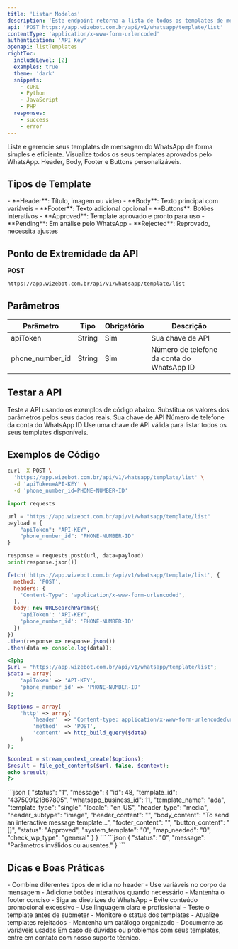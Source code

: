 ```yaml
---
title: 'Listar Modelos'
description: 'Este endpoint retorna a lista de todos os templates de mensagem disponíveis para sua conta.'
api: 'POST https://app.wizebot.com.br/api/v1/whatsapp/template/list'
contentType: 'application/x-www-form-urlencoded'
authentication: 'API Key'
openapi: listTemplates
rightToc:
  includeLevel: [2]
  examples: true
  theme: 'dark'
  snippets:
    - cURL
    - Python
    - JavaScript
    - PHP
  responses:
    - success
    - error
---
```


<Note>
  Liste e gerencie seus templates de mensagem do WhatsApp de forma simples e eficiente.
</Note>

<CardGroup cols={2}>
  <Card title="Templates Aprovados" icon="check-circle">
    Visualize todos os seus templates aprovados pelo WhatsApp.
  </Card>
  <Card title="Componentes Suportados" icon="puzzle">
    Header, Body, Footer e Buttons personalizáveis.
  </Card>
</CardGroup>

## Tipos de Template

<Tabs>
  <Tab title="Componentes">
    - **Header**: Título, imagem ou vídeo
    - **Body**: Texto principal com variáveis
    - **Footer**: Texto adicional opcional
    - **Buttons**: Botões interativos
  </Tab>
  <Tab title="Status">
    - **Approved**: Template aprovado e pronto para uso
    - **Pending**: Em análise pelo WhatsApp
    - **Rejected**: Reprovado, necessita ajustes
  </Tab>
</Tabs>

## Ponto de Extremidade da API

<Icon icon="circle-right" color="#F87171" size={20} /> **POST**

```bash
https://app.wizebot.com.br/api/v1/whatsapp/template/list
```

## Parâmetros

| Parâmetro | Tipo | Obrigatório | Descrição |
|-----------|------|-------------|-----------|
| apiToken | String | Sim | Sua chave de API |
| phone_number_id | String | Sim | Número de telefone da conta do WhatsApp ID |

## Testar a API

<Note>
  Teste a API usando os exemplos de código abaixo. Substitua os valores dos parâmetros pelos seus dados reais.
</Note>

<ParamField body="apiToken" type="string" required>
  Sua chave de API
</ParamField>

<ParamField body="phone_number_id" type="string" required>
  Número de telefone da conta do WhatsApp ID
</ParamField>

<Tip>
  Use uma chave de API válida para listar todos os seus templates disponíveis.
</Tip>

## Exemplos de Código

<RequestExample>

```bash cURL
curl -X POST \
  'https://app.wizebot.com.br/api/v1/whatsapp/template/list' \
  -d 'apiToken=API-KEY' \
  -d 'phone_number_id=PHONE-NUMBER-ID'
```

```python Python
import requests

url = "https://app.wizebot.com.br/api/v1/whatsapp/template/list"
payload = {
    "apiToken": "API-KEY",
    "phone_number_id": "PHONE-NUMBER-ID"
}

response = requests.post(url, data=payload)
print(response.json())
```

```javascript JavaScript
fetch('https://app.wizebot.com.br/api/v1/whatsapp/template/list', {
  method: 'POST',
  headers: {
    'Content-Type': 'application/x-www-form-urlencoded',
  },
  body: new URLSearchParams({
    'apiToken': 'API-KEY',
    'phone_number_id': 'PHONE-NUMBER-ID'
  })
})
.then(response => response.json())
.then(data => console.log(data));
```

```php PHP
<?php
$url = "https://app.wizebot.com.br/api/v1/whatsapp/template/list";
$data = array(
    'apiToken' => 'API-KEY',
    'phone_number_id' => 'PHONE-NUMBER-ID'
);

$options = array(
    'http' => array(
        'header'  => "Content-type: application/x-www-form-urlencoded\r\n",
        'method'  => 'POST',
        'content' => http_build_query($data)
    )
);

$context = stream_context_create($options);
$result = file_get_contents($url, false, $context);
echo $result;
?>
```

</RequestExample>

<ResponseField name="success" type="200 - OK">
  ```json
  {
    "status": "1",
    "message": {
      "id": 48,
      "template_id": "437509121867805",
      "whatsapp_business_id": 11,
      "template_name": "ada",
      "template_type": "single",
      "locale": "en_US",
      "header_type": "media",
      "header_subtype": "image",
      "header_content": "",
      "body_content": "To send an interactive message template...",
      "footer_content": "",
      "button_content": "[]",
      "status": "Approved",
      "system_template": "0",
      "map_needed": "0",
      "check_wp_type": "general"
    }
  }
  ```
</ResponseField>

<ResponseField name="error" type="400 - Bad Request">
  ```json
  {
    "status": "0",
    "message": "Parâmetros inválidos ou ausentes."
  }
  ```
</ResponseField>

## Dicas e Boas Práticas

<AccordionGroup>
  <Accordion title="Componentes do Template">
    - Combine diferentes tipos de mídia no header
    - Use variáveis no corpo da mensagem
    - Adicione botões interativos quando necessário
    - Mantenha o footer conciso
  </Accordion>
  
  <Accordion title="Processo de Aprovação">
    - Siga as diretrizes do WhatsApp
    - Evite conteúdo promocional excessivo
    - Use linguagem clara e profissional
    - Teste o template antes de submeter
  </Accordion>

  <Accordion title="Gerenciamento">
    - Monitore o status dos templates
    - Atualize templates rejeitados
    - Mantenha um catálogo organizado
    - Documente as variáveis usadas
  </Accordion>
</AccordionGroup>

<Note>
  Em caso de dúvidas ou problemas com seus templates, entre em contato com nosso suporte técnico.
</Note>
